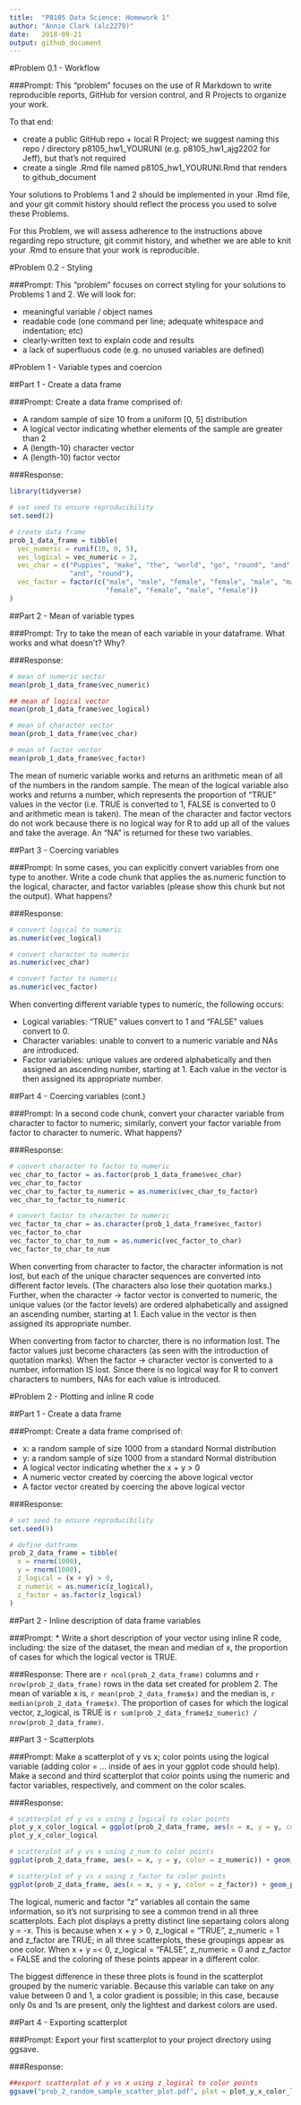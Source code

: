 ```yaml
---
title:  "P8105 Data Science: Homework 1"
author: "Annie Clark (alc2279)"
date:   2018-09-21
output: github_document 
---
```


#Problem 0.1 - Workflow

###Prompt:
This "problem" focuses on the use of R Markdown to write reproducible reports,
GitHub for version control, and R Projects to organize your work.

To that end:

* create a public GitHub repo + local R Project; we suggest naming this 
repo / directory p8105_hw1_YOURUNI (e.g.  p8105_hw1_ajg2202 for Jeff), but that's
not required
* create a single .Rmd file named p8105_hw1_YOURUNI.Rmd that renders to 
github_document

Your solutions to Problems 1 and 2 should be implemented in your .Rmd file, and 
your git commit history should reflect the process you used to solve these Problems.

For this Problem, we will assess adherence to the instructions above regarding repo
structure, git commit history, and whether we are able to knit your .Rmd to ensure
that your work is reproducible.

#Problem 0.2 - Styling

###Prompt:
This "problem"  focuses on correct styling for your solutions to Problems 1 and 2.
We will look for:

* meaningful variable / object names
* readable code (one command per line; adequate whitespace and indentation; etc)
* clearly-written text to explain code and results
* a lack of superfluous code (e.g. no unused variables are defined)

#Problem 1 - Variable types and coercion

##Part 1 - Create  a data frame

###Prompt:
Create a data frame comprised of:

* A random sample of size 10 from a uniform [0, 5] distribution
* A logical vector indicating whether elements of the sample are greater than 2
* A (length-10) character vector
* A (length-10) factor vector

###Response:
```r
library(tidyverse)

# set seed to ensure reproducibility
set.seed(2)

# create data frame 
prob_1_data_frame = tibble(
  vec_numeric = runif(10, 0, 5),
  vec_logical = vec_numeric > 2,
  vec_char = c("Puppies", "make", "the", "world", "go", "round", "and", "round", 
               "and", "round"),
  vec_factor = factor(c("male", "male", "female", "female", "male", "male", 
                        "female", "female", "male", "female"))
)
```

##Part 2 - Mean of variable types

###Prompt:
Try to take the mean of each variable in your dataframe. What works and what 
doesn't? Why?

###Response:
```r
# mean of numeric vector
mean(prob_1_data_frame$vec_numeric)

## mean of logical vector
mean(prob_1_data_frame$vec_logical)

# mean of character vector
mean(prob_1_data_frame$vec_char)

# mean of factor vector
mean(prob_1_data_frame$vec_factor)
```

The mean of numeric variable works and returns an arithmetic mean of all of the 
numbers in the random sample. The mean of the logical variable also works and returns 
a number, which represents the proportion of "TRUE" values in the vector (i.e. TRUE is 
converted to 1, FALSE is converted to 0 and arithmetic mean is taken). The mean of the
character and factor vectors do not work because there is no logical way for R to add up 
all of the values and take the average. An "NA" is returned for these two variables.

##Part 3 - Coercing variables

###Prompt:
In some cases, you can explicitly convert variables from one type to another. 
Write a code chunk that applies the as.numeric function to the logical, character,
and factor variables (please show this chunk but not the output). What happens? 

###Response:
```r
# convert logical to numeric
as.numeric(vec_logical) 

# convert character to numeric
as.numeric(vec_char) 

# convert factor to numeric
as.numeric(vec_factor) 
```

When converting different variable types to numeric, the following occurs: 

* Logical variables: "TRUE" values convert to 1 and "FALSE" values convert to 0.
* Character variables: unable to convert to a numeric variable and NAs are introduced.
* Factor variables: unique values are ordered alphabetically and then assigned an ascending number, starting at 1. Each value in the vector is then assigned its appropriate number. 

##Part 4 - Coercing variables (cont.)

###Prompt:
In a second code chunk, convert your character variable from character to factor
to numeric; similarly, convert your factor variable from factor to character to 
numeric. What happens?

###Response:
```r
# convert character to factor to numeric 
vec_char_to_factor = as.factor(prob_1_data_frame$vec_char)
vec_char_to_factor
vec_char_to_factor_to_numeric = as.numeric(vec_char_to_factor)
vec_char_to_factor_to_numeric

# convert factor to character to numeric
vec_factor_to_char = as.character(prob_1_data_frame$vec_factor)
vec_factor_to_char
vec_factor_to_char_to_num = as.numeric(vec_factor_to_char)
vec_factor_to_char_to_num
```

When converting from character to factor, the character information is not lost, but 
each of the unique character sequences are converted into different factor levels. 
(The characters also lose their quotation marks.)
Further, when the character -> factor vector is converted to numeric, the unique values
(or the factor levels) are ordered alphabetically and assigned an ascending number, 
starting at 1. Each value in the vector is then assigned its appropriate number. 

When converting from factor to charcter, there is no information lost. The factor values just become characters (as seen with the introduction of quotation marks). 
When the factor -> character vector is converted to a number, information IS lost. 
Since there is no logical way for R to convert characters to numbers, NAs for each 
value is introduced. 

#Problem 2 - Plotting and inline R code

##Part 1 - Create a data frame

###Prompt:
Create a data frame comprised of:

* x: a random sample of size 1000 from a standard Normal distribution
* y: a random sample of size 1000 from a standard Normal distribution
* A logical vector indicating whether the x + y > 0
* A numeric vector created by coercing the above logical vector
* A factor vector created by coercing the above logical vector

###Response:
```r
# set seed to ensure reproducibility
set.seed(9) 

# define datframe
prob_2_data_frame = tibble(
  x = rnorm(1000),
  y = rnorm(1000),
  z_logical = (x + y) > 0,
  z_numeric = as.numeric(z_logical),
  z_factor = as.factor(z_logical)
)
```

##Part 2 - Inline description of data frame variables

###Prompt:
* Write a short description of your vector using inline R code, including: 
the size of the dataset, the mean and median of x, the proportion of cases 
for which the logical vector is TRUE.

###Response:
There are `r ncol(prob_2_data_frame)` columns and `r nrow(prob_2_data_frame)` rows 
in the data set created for problem 2. The mean of variable x is, `r mean(prob_2_data_frame$x)` and the median is, `r median(prob_2_data_frame$x)`. 
The proportion of cases for which the logical vector, z_logical, is TRUE is
`r sum(prob_2_data_frame$z_numeric) / nrow(prob_2_data_frame)`.

##Part 3 - Scatterplots

###Prompt:
Make a scatterplot of y vs x; color points using the logical variable (adding 
color = ... inside of aes in your ggplot code should help). Make a second and 
third scatterplot that color points using the numeric and factor variables, 
respectively, and comment on the color scales.

###Response:
```r
# scatterplot of y vs x using z_logical to color points
plot_y_x_color_logical = ggplot(prob_2_data_frame, aes(x = x, y = y, color = z_logical)) + geom_point()
plot_y_x_color_logical

# scatterplot of y vs x using z_num to color points
ggplot(prob_2_data_frame, aes(x = x, y = y, color = z_numeric)) + geom_point()

# scatterplot of y vs x using z_factor to color points
ggplot(prob_2_data_frame, aes(x = x, y = y, color = z_factor)) + geom_point()

```

The logical, numeric and factor "z" variables all contain the same information, so it's
not surprising to see a common trend in all three scatterplots. Each plot displays a pretty distinct line separtaing colors along y = -x. This is because when x + y > 0,
z_logical = "TRUE", z_numeric = 1 and z_factor are TRUE; in all three scatterplots, these groupings appear as one color. When x + y =< 0, z_logical = "FALSE", z_numeric = 
0 and z_factor = FALSE and the coloring of these points appear in a different color. 

The biggest difference in these three plots is found in the scatterplot grouped by the 
numeric variable. Because this variable can take on any value between 0 and 1, a color
gradient is possible; in this case, because only 0s and 1s are present, only the 
lightest and darkest colors are used. 


##Part 4 - Exporting scatterplot

###Prompt:
Export your first scatterplot to your project directory using ggsave.

###Response:
```r
##export scatterplot of y vs x using z_logical to color points
ggsave("prob_2_random_sample_scatter_plot.pdf", plot = plot_y_x_color_logical, height = 4, width = 6)
```

